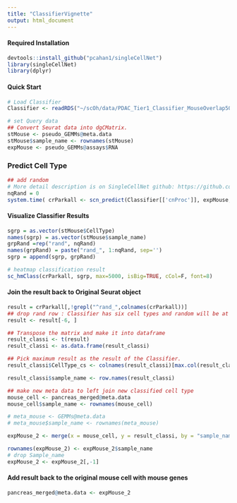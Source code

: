 ```yaml
---
title: "ClassifierVignette"
output: html_document
---
```


#### **Required Installation**
```r
devtools::install_github("pcahan1/singleCellNet")
library(singleCellNet)
library(dplyr)
```

#### **Quick Start** 
```r
# Load Classifier
Classifier <- readRDS("~/scOh/data/PDAC_Tier1_Classifier_MouseOverlap5000.40pairs.rds")

# set Query data
## Convert Seurat data into dgCMatrix.
stMouse <- pseudo_GEMMs@meta.data
stMouse$sample_name <- rownames(stMouse)
expMouse <- pseudo_GEMMs@assays$RNA
```

### Predict Cell Type
```r
## add random 
# More detail description is on SingleCellNet github: https://github.com/pcahan1/singleCellNet  
nqRand = 0
system.time( crParkall <- scn_predict(Classifier[['cnProc']], expMouse, nrand = nqRand))
```

#### **Visualize Classifier Results**
```r
sgrp = as.vector(stMouse$CellType)
names(sgrp) = as.vector(stMouse$sample_name)
grpRand =rep("rand", nqRand)
names(grpRand) = paste("rand_", 1:nqRand, sep='')
sgrp = append(sgrp, grpRand)

# heatmap classification result
sc_hmClass(crParkall, sgrp, max=5000, isBig=TRUE, cCol=F, font=8)
```

#### **Join the result back to Original Seurat object**
```r
result = crParkall[,!grepl("^rand_",colnames(crParkall))]
## drop rand row : Classifier has six cell types and random will be at 6th row, but should double check before drop it. 
result <- result[-6, ]

## Transpose the matrix and make it into dataframe
result_classi <- t(result)
result_classi <- as.data.frame(result_classi)

## Pick maximum result as the result of the Classifier. 
result_classi$CellType_cs <- colnames(result_classi)[max.col(result_classi,ties.method="first")]

result_classi$sample_name <- row.names(result_classi)

## make new meta data to left join new classified cell type
mouse_cell <- pancreas_merged@meta.data
mouse_cell$sample_name <- rownames(mouse_cell)

# meta_mouse <- GEMMs@meta.data
# meta_mouse$sample_name <- rownames(meta_mouse)

expMouse_2 <- merge(x = mouse_cell, y = result_classi, by = "sample_name", all.x = TRUE)

rownames(expMouse_2) <- expMouse_2$sample_name
# drop Sample_name
expMouse_2 <- expMouse_2[,-1]
```

#### **Add result back to the original mouse cell with mouse genes** 
```r
pancreas_merged@meta.data <- expMouse_2

```


